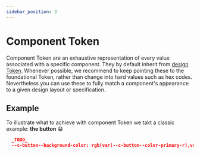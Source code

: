 ```yaml
---
sidebar_position: 3
---
```


# Component Token

Component Token are an exhaustive representation of every value associated with a specific component. They by default inherit from [design Token](/docs/basics/token/design-token). Whenever possible, we recommend to keep pointing these to the foundational Token, rather than change into hard values such as hex codes. Nevertheless you can use these to fully match a component's appearance to a given design layout or specification.

## Example

To illustrate what to achieve with component Token we takt a classic example: **the button** 😁

```json title="token-primitives.json"
  _TODO_
  --c-button--background-color: rgb(var(--c-button--color-primary-r),var(--c-button--color-primary-g),var(--c-button--color-primary-b));
```
